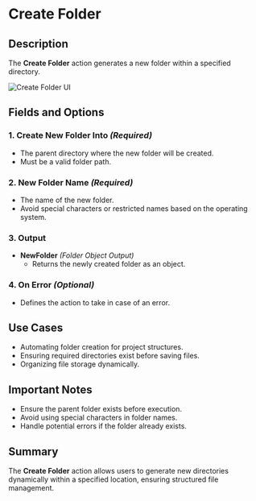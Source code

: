 # Create Folder

## Description

The **Create Folder** action generates a new folder within a specified directory.

![Create Folder UI](../../assets/folder/create-folder.png)

## Fields and Options  

### **1. Create New Folder Into** *(Required)* 

- The parent directory where the new folder will be created.
- Must be a valid folder path.

### **2. New Folder Name** *(Required)* 

- The name of the new folder.
- Avoid special characters or restricted names based on the operating system.

### **3. Output**

- **NewFolder** *(Folder Object Output)*  
  - Returns the newly created folder as an object.

### **4. On Error** *(Optional)*

- Defines the action to take in case of an error.

## Use Cases

- Automating folder creation for project structures.
- Ensuring required directories exist before saving files.
- Organizing file storage dynamically.

## Important Notes

- Ensure the parent folder exists before execution.
- Avoid using special characters in folder names.
- Handle potential errors if the folder already exists.

## Summary

The **Create Folder** action allows users to generate new directories dynamically within a specified location, ensuring structured file management.